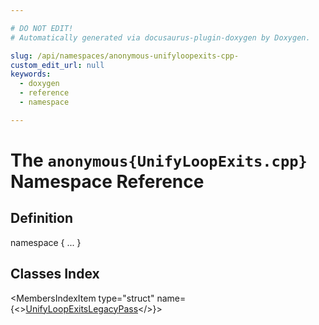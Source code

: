 ```yaml
---

# DO NOT EDIT!
# Automatically generated via docusaurus-plugin-doxygen by Doxygen.

slug: /api/namespaces/anonymous-unifyloopexits-cpp-
custom_edit_url: null
keywords:
  - doxygen
  - reference
  - namespace

---
```





# The `anonymous{UnifyLoopExits.cpp}` Namespace Reference

<DoxygenPage pluginConfig={pluginConfig}>



## Definition

<CodeBlock>namespace &#123; ... &#125;</CodeBlock>

## Classes Index

<MembersIndex>

<MembersIndexItem
  type="struct"
  name={<><a href="/docs/api/structs/anonymous-namespace-unifyloopexits-cpp-/unifyloopexitslegacypass">UnifyLoopExitsLegacyPass</a></>}>
</MembersIndexItem>

</MembersIndex>


</DoxygenPage>
